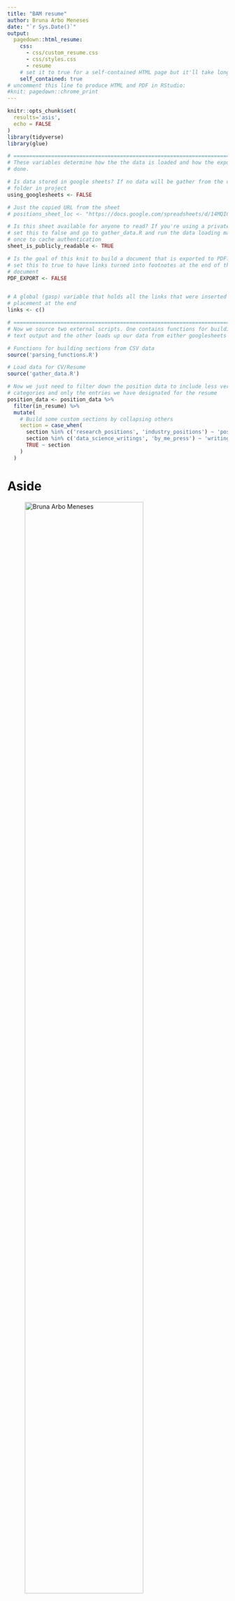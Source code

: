```yaml
---
title: "BAM resume"
author: Bruna Arbo Meneses
date: "`r Sys.Date()`"
output:
  pagedown::html_resume:
    css: 
      - css/custom_resume.css
      - css/styles.css
      - resume
    # set it to true for a self-contained HTML page but it'll take longer to render
    self_contained: true
# uncomment this line to produce HTML and PDF in RStudio:
#knit: pagedown::chrome_print
---
```


```r
knitr::opts_chunk$set(
  results='asis', 
  echo = FALSE
)
library(tidyverse)
library(glue)

# ======================================================================
# These variables determine how the the data is loaded and how the exports are
# done.

# Is data stored in google sheets? If no data will be gather from the csvs/
# folder in project
using_googlesheets <- FALSE

# Just the copied URL from the sheet
# positions_sheet_loc <- "https://docs.google.com/spreadsheets/d/14MQICF2F8-vf8CKPF1m4lyGKO6_thG-4aSwat1e2TWc"

# Is this sheet available for anyone to read? If you're using a private sheet
# set this to false and go to gather_data.R and run the data loading manually
# once to cache authentication
sheet_is_publicly_readable <- TRUE

# Is the goal of this knit to build a document that is exported to PDF? If so
# set this to true to have links turned into footnotes at the end of the
# document
PDF_EXPORT <- FALSE


# A global (gasp) variable that holds all the links that were inserted for
# placement at the end
links <- c()

# ======================================================================
# Now we source two external scripts. One contains functions for building the
# text output and the other loads up our data from either googlesheets or csvs

# Functions for building sections from CSV data
source('parsing_functions.R') 

# Load data for CV/Resume
source('gather_data.R')

# Now we just need to filter down the position data to include less verbose
# categories and only the entries we have designated for the resume
position_data <- position_data %>% 
  filter(in_resume) %>% 
  mutate(
    # Build some custom sections by collapsing others
    section = case_when(
      section %in% c('research_positions', 'industry_positions') ~ 'positions', 
      section %in% c('data_science_writings', 'by_me_press') ~ 'writings',
      TRUE ~ section
    )
  ) 
```



Aside
================================================================================


![Bruna Arbo Meneses](photo/IMG_20211122_192509_192.jpg){width=80%}


Contact Info {#contact}
--------------------------------------------------------------------------------

```r
contact_info %>% 
  glue_data("- <i class='fa fa-{icon}'></i> {contact}")
```
<!-- - For more information, please contact me via email. -->


Skills {#skills}
--------------------------------------------------------------------------------

```r
build_skill_bars(skills)
```

Experienced in statistical analysis, statistical learning models, and optimization methods.

Full experience with next generation sequencing data analysis.


Disclaimer {#disclaimer}
--------------------------------------------------------------------------------

This resume was made with the R package [**pagedown**](https://github.com/rstudio/pagedown).

Last updated on `r Sys.Date()`.



Main
================================================================================

Bruna Arbo Meneses {#title}
--------------------------------------------------------------------------------

### Currently searching for a PhD student position

```r

print_text_block(text_blocks, 'intro')
```


Education {data-icon=graduation-cap}
--------------------------------------------------------------------------------

```r

position_data %>% print_section('education')
```


<!-- Research Experience {data-icon=laptop} -->
<!-- -------------------------------------------------------------------------------- -->

<!-- ```{r} -->

<!-- position_data %>% print_section('research') -->
<!-- ``` -->


Professional Experience {data-icon=suitcase}
--------------------------------------------------------------------------------


```r

position_data %>% print_section('professional')
```


<!-- Teaching Experience {data-icon=chalkboard-teacher} -->
<!-- -------------------------------------------------------------------------------- -->

<!-- ### Introduction to R Language for Beginners. -->

<!-- Instructor of R and Data Mining Training Courses at SupStat Inc. -->

<!-- Beijing, China -->

<!-- 2014 -->

<!-- ### Computational Biology and Bioinformatics. -->

<!-- Teaching assistant of GBS CB2-201 courses at UAB -->

<!-- AL, USA -->

<!-- 2016 - 2017 -->


<!-- Selected Publications and Posters {data-icon=file} -->
<!-- -------------------------------------------------------------------------------- -->

<!-- ### Genetic and epigenetic signals are found predictive to the distribution of intra-individual divergence of alternative splicing. -->

<!-- Poster for 2013 International Conference of Genomics -->

<!-- Qingdao, China -->

<!-- 2014 -->

<!-- **Yu L**, Chen B, Zhang Z. -->

<!-- ### ESCRT-0 complex modulates Rbf mutant cell survival by regulating Rhomboid endosomal trafficking and EGFR signaling. -->

<!-- J Cell Sci. 2016 May 15;129(10):2075-84. -->

<!-- N/A -->

<!-- 2016  -->

<!-- Sheng Z, **Yu L**, Zhang T, Pei X, Li X, Zhang Z and Du W.  -->

Publications {data-icon=file}
--------------------------------------------------------------------------------


```r

publications %>% 
  print_section('publications')

```